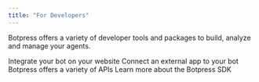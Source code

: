 ```yaml
---
title: "For Developers"
---
```


Botpress offers a variety of developer tools and packages to build, analyze and manage your agents.

<CardGroup Cols={3}>
  <Card icon="message-square" horizontal title="Webchat" href="/webchat/introduction">
  Integrate your bot on your website
  </Card>
  <Card icon="plug" horizontal title="Integration" href="/for-developers/sdk/integration/introduction">
  Connect an external app to your bot
  </Card>
  <Card icon="code" horizontal title="APIs" href="/api-reference/introduction">
  Botpress offers a variety of APIs
  </Card>
  <Card icon="code" horizontal title="SDK" href="/for-developers/sdk/introduction">
  Learn more about the Botpress SDK
  </Card>
</CardGroup>
